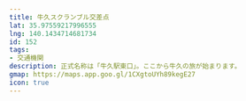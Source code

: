 ```yaml
---
title: 牛久スクランブル交差点
lat: 35.97559217996555
lng: 140.1434714681734
id: 152
tags:
- 交通機関
description: 正式名称は「牛久駅東口」。ここから牛久の旅が始まります。
gmap: https://maps.app.goo.gl/1CXgtoUYh89kegE27
icon: true
---
```


<LinkedImage
  basename="nato_blooming/ushiku_scramble_crossing"
/>

<LinkedImage
  basename="nato_blooming/ushiku_scramble_square"
/>

